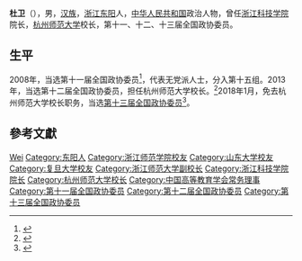 '''杜卫'''（{{bd|1957年||}}），男，[[汉族|汉族]]，[[浙江|浙江]][[东阳县|东阳]]人，[[中华人民共和国|中华人民共和国]]政治人物，曾任[[浙江科技学院|浙江科技学院]]院长，[[杭州师范大学|杭州师范大学]]校长，第十一、十二、十三届全国政协委员。

== 生平 ==
2008年，当选第十一届全国政协委员<ref>{{cite news|title=第十一届全国政协委员名单|url=http://www.indaa.com.cn/zt/2009qglh/zxzs/200903/t20090303_127573.html|accessdate=2013-04-09|newspaper=新华社北京1月25日电 中国人民政治协商会议第十一届全国委员会委员名单(共2237人，2008年1月25日政协第十届全国委员会常务委员会第二十次会议通过)|date=2008年1月25日|deadurl=yes|archiveurl=https://web.archive.org/web/20130928014403/http://www.indaa.com.cn/zt/2009qglh/zxzs/200903/t20090303_127573.html|archivedate=2013年9月28日|df=}}</ref>，代表无党派人士，分入第十五组。2013年，当选第十二届全国政协委员，担任杭州师范大学校长。<ref>{{cite news|title=全国政协信息-杜卫|url=http://www.cppcc.gov.cn/CMS/wylibary/showJcwyxtInfoWylibary.action?tabJcwyxt.guid=11W0010150&wytype=wjwy|accessdate=2013-04-11|newspaper=全国政协委员会|archive-date=2018-01-27|archive-url=https://web.archive.org/web/20180127083810/http://www.cppcc.gov.cn/CMS/wylibary/showJcwyxtInfoWylibary.action?tabJcwyxt.guid=11W0010150&wytype=wjwy|dead-url=no}}</ref>2018年1月，免去杭州师范大学校长职务，当选[[中国人民政治协商会议第十三届全国委员会委员名单|第十三届全国政协委员]]<ref>{{Cite web|url=http://sports.163.com/18/0126/06/D92BRKK400051C89.html|title=中国人民政治协商会议第十三届全国委员会委员名单|accessdate=2018-01-26|last=|work=网易|archive-url=https://web.archive.org/web/20180127143232/http://sports.163.com/18/0126/06/D92BRKK400051C89.html|archive-date=2018-01-27|dead-url=yes}}</ref>。

==參考文獻==
{{reflist}}

{{中国政治人物小作品}}
{{Navboxes
| title  = 杜卫在[[中国高等教育学会|中国高等教育学会]]的职务
| list1  =
{{中国高等教育学会第七届理事会}}
}}

{{Authority control}}
{{DEFAULTSORT:Du杜}}
[[Category:杜姓|Wei]]
[[Category:东阳人|Category:东阳人]]
[[Category:浙江师范学院校友|Category:浙江师范学院校友]]
[[Category:山东大学校友|Category:山东大学校友]]
[[Category:复旦大学校友|Category:复旦大学校友]]
[[Category:浙江师范大学副校长|Category:浙江师范大学副校长]]
[[Category:浙江科技学院院长|Category:浙江科技学院院长]]
[[Category:杭州师范大学校长|Category:杭州师范大学校长]]
[[Category:中国高等教育学会常务理事|Category:中国高等教育学会常务理事]]
[[Category:第十一届全国政协委员|Category:第十一届全国政协委员]]
[[Category:第十二届全国政协委员|Category:第十二届全国政协委员]]
[[Category:第十三届全国政协委员|Category:第十三届全国政协委员]]